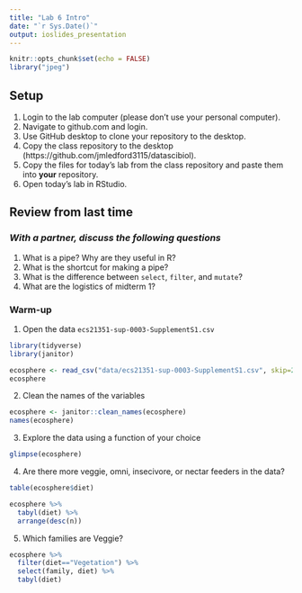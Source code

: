 ```yaml
---
title: "Lab 6 Intro"
date: "`r Sys.Date()`"
output: ioslides_presentation
---
```


```r
knitr::opts_chunk$set(echo = FALSE)
library("jpeg")
```

## Setup
1. Login to the lab computer (please don't use your personal computer).  
2. Navigate to github.com and login.   
2. Use GitHub desktop to clone your repository to the desktop.   
5. Copy the class repository to the desktop (https://github.com/jmledford3115/datascibiol).  
6. Copy the files for today's lab from the class repository and paste them into **your** repository.  
7. Open today's lab in RStudio.  

## Review from last time
### *With a partner, discuss the following questions*
1. What is a pipe? Why are they useful in R?
2. What is the shortcut for making a pipe?
3. What is the difference between `select`, `filter`, and `mutate`?
4. What are the logistics of midterm 1?

### Warm-up
1. Open the data `ecs21351-sup-0003-SupplementS1.csv`
```r
library(tidyverse)
library(janitor)
```

```r
ecosphere <- read_csv("data/ecs21351-sup-0003-SupplementS1.csv", skip=2)
ecosphere
```

2. Clean the names of the variables
```r
ecosphere <- janitor::clean_names(ecosphere)
names(ecosphere)
```

3. Explore the data using a function of your choice
```r
glimpse(ecosphere)
```

4. Are there more veggie, omni, insecivore, or nectar feeders in the data?
```r
table(ecosphere$diet)
```

```r
ecosphere %>% 
  tabyl(diet) %>% 
  arrange(desc(n))
```

5. Which families are Veggie?
```r
ecosphere %>% 
  filter(diet=="Vegetation") %>% 
  select(family, diet) %>% 
  tabyl(diet)
```
